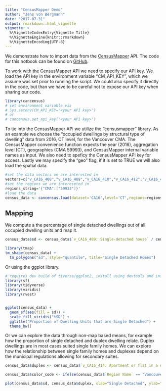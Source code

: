```yaml
---
title: "CensusMapper Demo"
author: "Jens von Bergmann"
date: "2017-07-31"
output: rmarkdown::html_vignette
vignette: >
  %\VignetteIndexEntry{Vignette Title}
  %\VignetteEngine{knitr::rmarkdown}
  %\VignetteEncoding{UTF-8}
---
```


We demonstrate how to import data from the [CensusMapper](https://CensusMapper.ca) API. The code for this notbook can be found on [GitHub](https://github.com/mountainMath/r-censusmapper).

To work with the CensusMapper API we need to specify our API key. We load the API key in the environment variable "CM_API_KEY", which we assume was set prior to running the script. We could also specify it directly in the code, but than we have to be careful not to expose our API key when sharing our code.

```r
library(cancensus)
# set environment variable via 
# Sys.setenv(CM_API_KEY='<your API key>')
# or
# cancensus.set_api_key('<your API key>')
```

To tie into the CensusMapper API we utilize the "censusmapper" library. As an example we choose the "occupied dwellings by structural type of dwelling" data from 2016, CT level, for the Vancouver CMA. The CensusMapper convenience function expects the year (2016), aggregation level (CT), geographies (CMA 59993), and CensusMapper internal variable names as input. We also need to speficy the CensusMapper API key for access. Lastly we may specify the "geo" flag, if it is set to TRUE we will also load the spatial data.

```r
#set the data vectors we are interested in
vectors=c("v_CA16_408","v_CA16_409","v_CA16_410","v_CA16_412","v_CA16_413","v_CA16_414","v_CA16_415","v_CA16_416","v_CA16_417")
#set the regions we are intereseted in
regions_string='{"CMA":["59933"]}'
#load the data
census_data <- cancensus.load(dataset='CA16',level='CT',regions=regions_string,vectors=vectors)
```

## Mapping

We compute a the percentage of single detached dwellings out of all occupied dwelling units and map it.

```r
census_data$sd <- census_data$`v_CA16_409: Single-detached house` / census_data$`v_CA16_408: Occupied private dwellings by structural type of dwelling data`

library(tmap)
tm_shape(census_data) +
  tm_polygons("sd", style="quantile", title="Single Detached Homes")
```

Or using the ggplot library.

```r

# requires dev build of tiverse/ggplot2, install using devtools and install_github('tidyverse/ggplot2') if needed
library(sf)
library(tidyverse)
library(viridis)
library(rvest)


ggplot(census_data) +
  geom_sf(aes(fill = sd)) +
  scale_fill_viridis("%SD") +
  ggtitle("Proportion of Dwelling Units that are Single Detached") +
  theme_bw()
```


Or we can explore the data through non-map based means, for example how the proportion of single detached and duplex dwelling relate. Duplex dwellings are in most cases suited single family homes. We can explore how the relationship between single family homes and duplexes depend on the municipal regulations allowing for secondary suites.

```r
census_data$duplex <- census_data$`v_CA16_414: Apartment or flat in a duplex`/ census_data$`v_CA16_408: Occupied private dwellings by structural type of dwelling data`

census_data$color_code <- ifelse(census_data$`Region Name` == "Vancouver", 'red', ifelse(census_data$`Region Name` == "Burnaby", 'blue', ifelse(census_data$`Region Name` == "Surrey", 'green', 'grey')))

plot(census_data$sd, census_data$duplex, xlab="Single Detached", ylab="Duplex", col=census_data$color_code)
```

